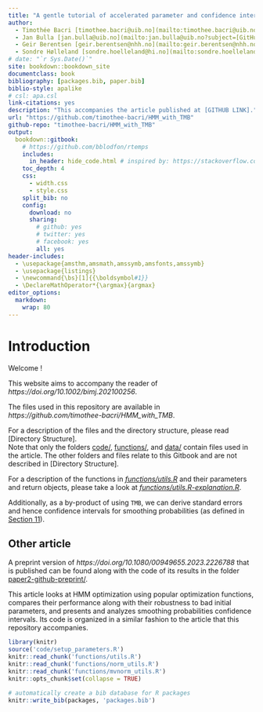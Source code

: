 ```yaml
--- 
title: "A gentle tutorial of accelerated parameter and confidence interval estimation for Hidden Markov Models using Template Model Builder"
author:
  - Timothée Bacri [timothee.bacri@uib.no](mailto:timothee.bacri@uib.no?subject=[GitHub%20TMB%20HMM])
  - Jan Bulla [jan.bulla@uib.no](mailto:jan.bulla@uib.no?subject=[GitHub%20TMB%20HMM])
  - Geir Berentsen [geir.berentsen@nhh.no](mailto:geir.berentsen@nhh.no?subject=[GitHub%20TMB%20HMM])
  - Sondre Hølleland [sondre.hoelleland@hi.no](mailto:sondre.hoelleland@hi.no?subject=[GitHub%20TMB%20HMM])
# date: "`r Sys.Date()`"
site: bookdown::bookdown_site
documentclass: book
bibliography: [packages.bib, paper.bib]
biblio-style: apalike
# csl: apa.csl
link-citations: yes
description: "This accompanies the article published at [GITHUB LINK]."
url: "https://github.com/timothee-bacri/HMM_with_TMB"
github-repo: "timothee-bacri/HMM_with_TMB"
output:
  bookdown::gitbook:
    # https://github.com/bblodfon/rtemps
    includes:
      in_header: hide_code.html # inspired by: https://stackoverflow.com/questions/45360998/code-folding-in-bookdown
    toc_depth: 4
    css:
      - width.css
      - style.css
    split_bib: no
    config:
      download: no
      sharing:
        # github: yes
        # twitter: yes
        # facebook: yes
        all: yes
header-includes:
  - \usepackage{amsthm,amsmath,amssymb,amsfonts,amssymb}
  - \usepackage{listings}
  - \newcommand{\bs}[1]{{\boldsymbol#1}}
  - \DeclareMathOperator*{\argmax}{argmax}
editor_options:
  markdown:
    wrap: 80
---
```


# Introduction
<!-- COMPILE WITH bookdown::render_book("index.Rmd") -->
Welcome !

This website aims to accompany the reader of *https://doi.org/10.1002/bimj.202100256*.

The files used in this repository are available in *https://github.com/timothee-bacri/HMM_with_TMB*.

For a description of the files and the directory structure, please read [Directory Structure].\
Note that only the folders [code/](#code), [functions/](#functions), and [data/](#data) contain files used in the article.
The other folders and files relate to this Gitbook and are not described in [Directory Structure].

For a description of the functions in *[functions/utils.R](#utils.R)* and their parameters and return objects, please take a look at *[functions/utils.R-explanation.R](#utils.R-explanation.R)*.

Additionally, as a by-product of using `TMB`, we can derive standard errors and hence confidence intervals for smoothing probabilities (as defined in [Section 11](#local-decoding-cis)).

## Other article

A preprint version of *https://doi.org/10.1080/00949655.2023.2226788* that is published can be found along with the code of its results in the folder [paper2-github-preprint/](https://github.com/timothee-bacri/HMM_with_TMB/blob/main/paper2-github-preprint).

This article looks at HMM optimization using popular optimization functions, compares their performance along with their robustness to bad initial parameters, and presents and analyzes smoothing probabilities confidence intervals.
Its code is organized in a similar fashion to the article that this repository accompanies.

```r
library(knitr)
source('code/setup_parameters.R')
knitr::read_chunk('functions/utils.R')
knitr::read_chunk('functions/norm_utils.R')
knitr::read_chunk('functions/mvnorm_utils.R')
knitr::opts_chunk$set(collapse = TRUE)
```

```r
# automatically create a bib database for R packages
knitr::write_bib(packages, 'packages.bib')
```

<!-- # License {-} -->
<!-- This project is licensed under the xxxx License - see [LICENSE.md](LICENSE.md) for details. -->
